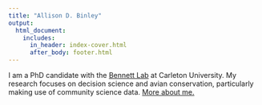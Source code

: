 ```yaml
---
title: "Allison D. Binley"
output:
  html_document:
    includes:
      in_header: index-cover.html
      after_body: footer.html
---
```

I am a PhD candidate with the [Bennett Lab](https://carleton.ca/bennett-lab/) at Carleton University. My research focuses on decision science and avian conservation, particularly making use of community science data. [More about me.](about.html)